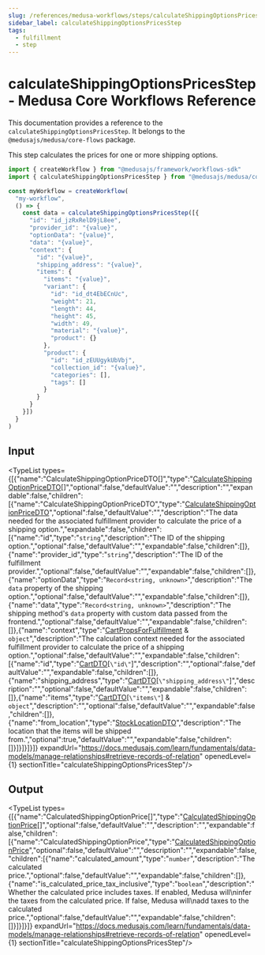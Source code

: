 ```yaml
---
slug: /references/medusa-workflows/steps/calculateShippingOptionsPricesStep
sidebar_label: calculateShippingOptionsPricesStep
tags:
  - fulfillment
  - step
---
```



# calculateShippingOptionsPricesStep - Medusa Core Workflows Reference

This documentation provides a reference to the `calculateShippingOptionsPricesStep`. It belongs to the `@medusajs/medusa/core-flows` package.

This step calculates the prices for one or more shipping options.

```ts title="src/workflows/my-workflow.ts"
import { createWorkflow } from "@medusajs/framework/workflows-sdk"
import { calculateShippingOptionsPricesStep } from "@medusajs/medusa/core-flows"

const myWorkflow = createWorkflow(
  "my-workflow",
  () => {
    const data = calculateShippingOptionsPricesStep([{
      "id": "id_jzRxRelD9jL8ee",
      "provider_id": "{value}",
      "optionData": "{value}",
      "data": "{value}",
      "context": {
        "id": "{value}",
        "shipping_address": "{value}",
        "items": {
          "items": "{value}",
          "variant": {
            "id": "id_dt4EbECnUc",
            "weight": 21,
            "length": 44,
            "height": 45,
            "width": 49,
            "material": "{value}",
            "product": {}
          },
          "product": {
            "id": "id_zEUUgykUbVbj",
            "collection_id": "{value}",
            "categories": [],
            "tags": []
          }
        }
      }
    }])
  }
)
```
  

## Input

<TypeList types={[{"name":"CalculateShippingOptionPriceDTO[]","type":"[CalculateShippingOptionPriceDTO](../../../../../fulfillment/interfaces/fulfillment.CalculateShippingOptionPriceDTO/page.mdx)[]","optional":false,"defaultValue":"","description":"","expandable":false,"children":[{"name":"CalculateShippingOptionPriceDTO","type":"[CalculateShippingOptionPriceDTO](../../../../../fulfillment/interfaces/fulfillment.CalculateShippingOptionPriceDTO/page.mdx)","optional":false,"defaultValue":"","description":"The data needed for the associated fulfillment provider to calculate the price of a shipping option.","expandable":false,"children":[{"name":"id","type":"`string`","description":"The ID of the shipping option.","optional":false,"defaultValue":"","expandable":false,"children":[]},{"name":"provider_id","type":"`string`","description":"The ID of the fulfillment provider.","optional":false,"defaultValue":"","expandable":false,"children":[]},{"name":"optionData","type":"`Record<string, unknown>`","description":"The `data` property of the shipping option.","optional":false,"defaultValue":"","expandable":false,"children":[]},{"name":"data","type":"`Record<string, unknown>`","description":"The shipping method's `data` property with custom data passed from the frontend.","optional":false,"defaultValue":"","expandable":false,"children":[]},{"name":"context","type":"[CartPropsForFulfillment](../../../../../fulfillment/types/fulfillment.CartPropsForFulfillment/page.mdx) & `object`","description":"The calculation context needed for the associated fulfillment provider to calculate the price of a shipping option.","optional":false,"defaultValue":"","expandable":false,"children":[{"name":"id","type":"[CartDTO](../../../../../fulfillment/interfaces/fulfillment.CartDTO/page.mdx)[`\"id\"`]","description":"","optional":false,"defaultValue":"","expandable":false,"children":[]},{"name":"shipping_address","type":"[CartDTO](../../../../../fulfillment/interfaces/fulfillment.CartDTO/page.mdx)[`\"shipping_address\"`]","description":"","optional":false,"defaultValue":"","expandable":false,"children":[]},{"name":"items","type":"[CartDTO](../../../../../fulfillment/interfaces/fulfillment.CartDTO/page.mdx)[`\"items\"`] & `object`","description":"","optional":false,"defaultValue":"","expandable":false,"children":[]},{"name":"from_location","type":"[StockLocationDTO](../../../../../fulfillment/types/fulfillment.StockLocationDTO/page.mdx)","description":"The location that the items will be shipped from.","optional":true,"defaultValue":"","expandable":false,"children":[]}]}]}]}]} expandUrl="https://docs.medusajs.com/learn/fundamentals/data-models/manage-relationships#retrieve-records-of-relation" openedLevel={1} sectionTitle="calculateShippingOptionsPricesStep"/>

## Output

<TypeList types={[{"name":"CalculatedShippingOptionPrice[]","type":"[CalculatedShippingOptionPrice](../../../../../fulfillment/types/fulfillment.CalculatedShippingOptionPrice/page.mdx)[]","optional":false,"defaultValue":"","description":"","expandable":false,"children":[{"name":"CalculatedShippingOptionPrice","type":"[CalculatedShippingOptionPrice](../../../../../fulfillment/types/fulfillment.CalculatedShippingOptionPrice/page.mdx)","optional":false,"defaultValue":"","description":"","expandable":false,"children":[{"name":"calculated_amount","type":"`number`","description":"The calculated price.","optional":false,"defaultValue":"","expandable":false,"children":[]},{"name":"is_calculated_price_tax_inclusive","type":"`boolean`","description":"Whether the calculated price includes taxes. If enabled, Medusa will\ninfer the taxes from the calculated price. If false, Medusa will\nadd taxes to the calculated price.","optional":false,"defaultValue":"","expandable":false,"children":[]}]}]}]} expandUrl="https://docs.medusajs.com/learn/fundamentals/data-models/manage-relationships#retrieve-records-of-relation" openedLevel={1} sectionTitle="calculateShippingOptionsPricesStep"/>
